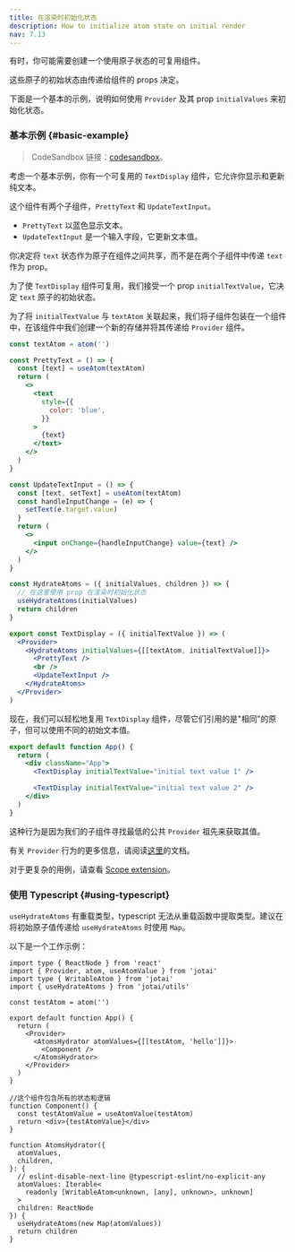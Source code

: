 ```yaml
---
title: 在渲染时初始化状态
description: How to initialize atom state on initial render
nav: 7.13
---
```


有时，你可能需要创建一个使用原子状态的可复用组件。

这些原子的初始状态由传递给组件的 props 决定。

下面是一个基本的示例，说明如何使用 `Provider` 及其 prop `initialValues` 来初始化状态。

### 基本示例 {#basic-example}

> CodeSandbox 链接：[codesandbox](https://codesandbox.io/s/init-atoms-with-usehydrateatoms-nryk1w)。

考虑一个基本示例，你有一个可复用的 `TextDisplay` 组件，它允许你显示和更新纯文本。

这个组件有两个子组件，`PrettyText` 和 `UpdateTextInput`。

- `PrettyText` 以蓝色显示文本。
- `UpdateTextInput` 是一个输入字段，它更新文本值。

你决定将 `text` 状态作为原子在组件之间共享，而不是在两个子组件中传递 `text` 作为 prop。

为了使 `TextDisplay` 组件可复用，我们接受一个 prop `initialTextValue`，它决定 `text` 原子的初始状态。

为了将 `initialTextValue` 与 `textAtom` 关联起来，我们将子组件包装在一个组件中，在该组件中我们创建一个新的存储并将其传递给 `Provider` 组件。

```jsx
const textAtom = atom('')

const PrettyText = () => {
  const [text] = useAtom(textAtom)
  return (
    <>
      <text
        style={{
          color: 'blue',
        }}
      >
        {text}
      </text>
    </>
  )
}

const UpdateTextInput = () => {
  const [text, setText] = useAtom(textAtom)
  const handleInputChange = (e) => {
    setText(e.target.value)
  }
  return (
    <>
      <input onChange={handleInputChange} value={text} />
    </>
  )
}

const HydrateAtoms = ({ initialValues, children }) => {
  // 在这里使用 prop 在渲染时初始化状态
  useHydrateAtoms(initialValues)
  return children
}

export const TextDisplay = ({ initialTextValue }) => (
  <Provider>
    <HydrateAtoms initialValues={[[textAtom, initialTextValue]]}>
      <PrettyText />
      <br />
      <UpdateTextInput />
    </HydrateAtoms>
  </Provider>
)
```

现在，我们可以轻松地复用 `TextDisplay` 组件，尽管它们引用的是"相同"的原子，但可以使用不同的初始文本值。

```jsx
export default function App() {
  return (
    <div className="App">
      <TextDisplay initialTextValue="initial text value 1" />

      <TextDisplay initialTextValue="initial text value 2" />
    </div>
  )
}
```

这种行为是因为我们的子组件寻找最低的公共 `Provider` 祖先来获取其值。

有关 `Provider` 行为的更多信息，请阅读[这里](../core/provider.mdx)的文档。

对于更复杂的用例，请查看 [Scope extension](../extensions/scope.mdx)。

### 使用 Typescript {#using-typescript}

`useHydrateAtoms` 有重载类型，typescript 无法从重载函数中提取类型。建议在将初始原子值传递给 `useHydrateAtoms` 时使用 `Map`。

以下是一个工作示例：

```tsx
import type { ReactNode } from 'react'
import { Provider, atom, useAtomValue } from 'jotai'
import type { WritableAtom } from 'jotai'
import { useHydrateAtoms } from 'jotai/utils'

const testAtom = atom('')

export default function App() {
  return (
    <Provider>
      <AtomsHydrator atomValues={[[testAtom, 'hello']]}>
        <Component />
      </AtomsHydrator>
    </Provider>
  )
}

//这个组件包含所有的状态和逻辑
function Component() {
  const testAtomValue = useAtomValue(testAtom)
  return <div>{testAtomValue}</div>
}

function AtomsHydrator({
  atomValues,
  children,
}: {
  // eslint-disable-next-line @typescript-eslint/no-explicit-any
  atomValues: Iterable<
    readonly [WritableAtom<unknown, [any], unknown>, unknown]
  >
  children: ReactNode
}) {
  useHydrateAtoms(new Map(atomValues))
  return children
}
```

